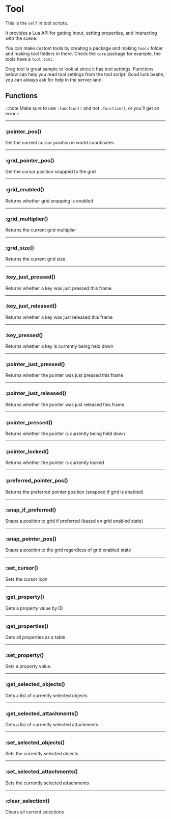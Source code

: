 # Tool

This is the `self` in tool scripts.

It provides a Lua API for getting input, setting properties, and interacting with the scene.

You can make custom tools by creating a package and making `tools` folder and making tool folders in there. Check the `core` package for example, the tools have a `tool.toml`.

Drag tool is great sample to look at since it has tool settings. Functions below can help you read tool settings from the tool script. Good luck bestie, you can always ask for help in the server land.

## Functions

:::note
Make sure to use `:function()` and not `.function()`, or you'll get an error
:::

---

### \:pointer_pos()

Get the current cursor position in world coordinates

---

### \:grid_pointer_pos()

Get the cursor position snapped to the grid

---

### \:grid_enabled()

Returns whether grid snapping is enabled

---

### \:grid_multiplier()

Returns the current grid multiplier

---

### \:grid_size()

Returns the current grid size

---

### \:key_just_pressed()

Returns whether a key was just pressed this frame

---

### \:key_just_released()

Returns whether a key was just released this frame

---

### \:key_pressed()

Returns whether a key is currently being held down

---

### \:pointer_just_pressed()

Returns whether the pointer was just pressed this frame

---

### \:pointer_just_released()

Returns whether the pointer was just released this frame

---

### \:pointer_pressed()

Returns whether the pointer is currently being held down

---

### \:pointer_locked()

Returns whether the pointer is currently locked

---

### \:preferred_pointer_pos()

Returns the preferred pointer position (snapped if grid is enabled)

---

### \:snap_if_preferred()

Snaps a position to grid if preferred (based on grid enabled state)

---

### \:snap_pointer_pos()

Snaps a position to the grid regardless of grid enabled state

---

### \:set_cursor()

Sets the cursor icon

---

### \:get_property()

Gets a property value by ID

---

### \:get_properties()

Gets all properties as a table

---

### \:set_property()

Sets a property value.

---

### \:get_selected_objects()

Gets a list of currently selected objects

---

### \:get_selected_attachments()

Gets a list of currently selected attachments

---

### \:set_selected_objects()

Sets the currently selected objects

---

### \:set_selected_attachments()

Sets the currently selected attachments

---

### \:clear_selection()

Clears all current selections

